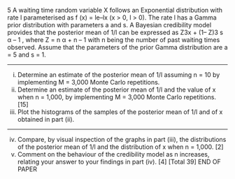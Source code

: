 
\noindent

5 A waiting time random variable X follows an Exponential distribution with rate l
parameterised as f (x) = le–lx (x > 0, l > 0).
The rate l has a Gamma prior distribution with parameters a and s. A Bayesian
credibility model provides that the posterior mean of 1/l can be expressed as
Z3x + (1– Z)3
s
α – 1
, where Z = n
α + n – 1
with n being the number of past waiting times observed.
Assume that the parameters of the prior Gamma distribution are a = 5 and s = 1.


---

(i) Determine an estimate of the posterior mean of 1/l assuming n = 10 by
implementing M = 3,000 Monte Carlo repetitions. 
(ii) Determine an estimate of the posterior mean of 1/l and the value of x when
n = 1,000, by implementing M = 3,000 Monte Carlo repetitions. [15]
(iii) Plot the histograms of the samples of the posterior mean of 1/l and of x
obtained in part (ii).

---

(iv) Compare, by visual inspection of the graphs in part (iii), the distributions
of the posterior mean of 1/l and the distribution of x when n = 1,000. [2]
(v) Comment on the behaviour of the credibility model as n increases, relating
your answer to your findings in part (iv). [4]
[Total 39]
END OF PAPER
